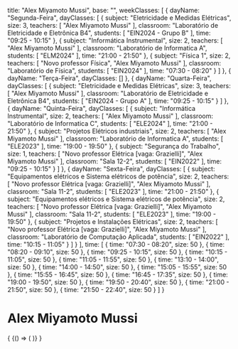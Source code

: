   title: "Alex Miyamoto Mussi",
  base: "",
  weekClasses: [
    {
      dayName: "Segunda-Feira",
      dayClasses: [
        {
          subject: "Eletricidade e Medidas Elétricas",
          size: 3,
          teachers: [
            "Alex Miyamoto Mussi"
          ],
          classroom: "Laboratório de Eletricidade e Eletrônica B4",
          students: [
            "EIN2024 - Grupo B"
          ],
          time: "09:25 - 10:15"
        },
        {
          subject: "Informática Instrumental",
          size: 2,
          teachers: [
            "Alex Miyamoto Mussi"
          ],
          classroom: "Laboratório de Informatica A",
          students: [
            "ELM2024"
          ],
          time: "21:00 - 21:50"
        },
        {
          subject: "Física 1",
          size: 2,
          teachers: [
            "Novo professor Física",
            "Alex Miyamoto Mussi"
          ],
          classroom: "Laboratório de Física",
          students: [
            "EIN2024"
          ],
          time: "07:30 - 08:20"
        }
      ]
    },
    {
      dayName: "Terça-Feira",
      dayClasses: []
    },
    {
      dayName: "Quarta-Feira",
      dayClasses: [
        {
          subject: "Eletricidade e Medidas Elétricas",
          size: 3,
          teachers: [
            "Alex Miyamoto Mussi"
          ],
          classroom: "Laboratório de Eletricidade e Eletrônica B4",
          students: [
            "EIN2024 - Grupo A"
          ],
          time: "09:25 - 10:15"
        }
      ]
    },
    {
      dayName: "Quinta-Feira",
      dayClasses: [
        {
          subject: "Informática Instrumental",
          size: 2,
          teachers: [
            "Alex Miyamoto Mussi"
          ],
          classroom: "Laboratório de Informatica C",
          students: [
            "ELE2024"
          ],
          time: "21:00 - 21:50"
        },
        {
          subject: "Projetos Elétricos industriais",
          size: 2,
          teachers: [
            "Alex Miyamoto Mussi"
          ],
          classroom: "Laboratório de Informatica A",
          students: [
            "ELE2023"
          ],
          time: "19:00 - 19:50"
        },
        {
          subject: "Segurança do Trabalho",
          size: 1,
          teachers: [
            "Novo professor Elétrica [vaga: Grazielli]",
            "Alex Miyamoto Mussi"
          ],
          classroom: "Sala 12-2",
          students: [
            "EIN2022"
          ],
          time: "09:25 - 10:15"
        }
      ]
    },
    {
      dayName: "Sexta-Feira",
      dayClasses: [
        {
          subject: "Equipamentos elétricos e Sistema elétricos de potência",
          size: 2,
          teachers: [
            "Novo professor Elétrica [vaga: Grazielli]",
            "Alex Miyamoto Mussi"
          ],
          classroom: "Sala 11-2",
          students: [
            "ELE2023"
          ],
          time: "21:00 - 21:50"
        },
        {
          subject: "Equipamentos elétricos e Sistema elétricos de potência",
          size: 2,
          teachers: [
            "Novo professor Elétrica [vaga: Grazielli]",
            "Alex Miyamoto Mussi"
          ],
          classroom: "Sala 11-2",
          students: [
            "ELE2023"
          ],
          time: "19:00 - 19:50"
        },
        {
          subject: "Projetos e Instalações Elétricas",
          size: 2,
          teachers: [
            "Novo professor Elétrica [vaga: Grazielli]",
            "Alex Miyamoto Mussi"
          ],
          classroom: "Laboratório de Computação Aplicada",
          students: [
            "EIN2022"
          ],
          time: "10:15 - 11:05"
        }
      ]
    }
  ],
  time: [
    {
      time: "07:30 - 08:20",
      size: 50
    },
    {
      time: "08:20 - 09:10",
      size: 50
    },
    {
      time: "09:25 - 10:15",
      size: 50
    },
    {
      time: "10:15 - 11:05",
      size: 50
    },
    {
      time: "11:05 - 11:55",
      size: 50
    },
    {
      time: "13:10 - 14:00",
      size: 50
    },
    {
      time: "14:00 - 14:50",
      size: 50
    },
    {
      time: "15:05 - 15:55",
      size: 50
    },
    {
      time: "15:55 - 16:45",
      size: 50
    },
    {
      time: "16:45 - 17:35",
      size: 50
    },
    {
      time: "19:00 - 19:50",
      size: 50
    },
    {
      time: "19:50 - 20:40",
      size: 50
    },
    {
      time: "21:00 - 21:50",
      size: 50
    },
    {
      time: "21:50 - 22:40",
      size: 50
    }
  ]
}

# Alex Miyamoto Mussi

<div>
  {
    <BrowserOnly>
      {() => (
        <Grid
          title={data.title}
          weekClasses={data.weekClasses}
          time={data.time}
        />
      )}
    </BrowserOnly>
  }
</div>
